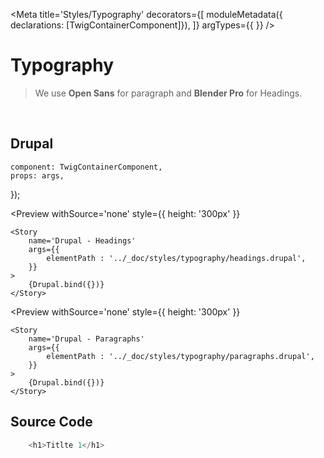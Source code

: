 


<Meta 
    title='Styles/Typography'
    decorators={[
        moduleMetadata({ declarations: [TwigContainerComponent]}),
    ]}
    argTypes={{
    }}
/>

# Typography

> We use **Open Sans** for paragraph and **Blender Pro** for Headings.

<br/>

## Drupal

    component: TwigContainerComponent,
    props: args,
});

<Preview
    withSource='none'
    style={{ height: '300px' }}
>
    <Story 
        name='Drupal - Headings'
        args={{ 
            elementPath : '../_doc/styles/typography/headings.drupal',
        }}
    >
        {Drupal.bind({})}
    </Story>
</Preview>

<Preview
    withSource='none'
    style={{ height: '300px' }}
>
    <Story 
        name='Drupal - Paragraphs'
        args={{ 
            elementPath : '../_doc/styles/typography/paragraphs.drupal',
        }}
    >
        {Drupal.bind({})}
    </Story>
</Preview>


## Source Code

```php
    <h1>Titlte 1</h1>
```